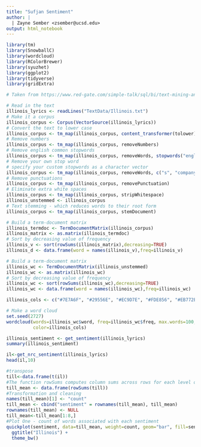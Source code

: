 ```yaml
---
title: "Sufjan Sentiment"
author: |
  | Zayne Sember <zsember@ucsd.edu>
output: html_notebook
---
```


```r
library(tm)
library(SnowballC)
library(wordcloud)
library(RColorBrewer)
library(syuzhet)
library(ggplot2)
library(tidyverse)
library(gridExtra)
```

```r
# Taken from https://www.red-gate.com/simple-talk/sql/bi/text-mining-and-sentiment-analysis-with-r/

# Read in the text
illinois_lyrics <- readLines("TextData/Illinois.txt")
# Make it a corpus
illinois_corpus <- Corpus(VectorSource(illinois_lyrics))
# Convert the text to lower case
illinois_corpus <- tm_map(illinois_corpus, content_transformer(tolower))
# Remove numbers
illinois_corpus <- tm_map(illinois_corpus, removeNumbers)
# Remove english common stopwords
illinois_corpus <- tm_map(illinois_corpus, removeWords, stopwords("english"))
# Remove your own stop word
# specify your custom stopwords as a character vector
illinois_corpus <- tm_map(illinois_corpus, removeWords, c("s", "company", "team")) 
# Remove punctuations
illinois_corpus <- tm_map(illinois_corpus, removePunctuation)
# Eliminate extra white spaces
illinois_corpus <- tm_map(illinois_corpus, stripWhitespace)
illinois_unstemmed <- illinois_corpus
# Text stemming - which reduces words to their root form
illinois_corpus <- tm_map(illinois_corpus, stemDocument)
```

```r
# Build a term-document matrix
illinois_termdoc <- TermDocumentMatrix(illinois_corpus)
illinois_matrix <- as.matrix(illinois_termdoc)
# Sort by decreasing value of frequency
illinois_v <- sort(rowSums(illinois_matrix),decreasing=TRUE)
illinois_d <- data.frame(word = names(illinois_v),freq=illinois_v)
```
```r
# Build a term-document matrix
illinois_wc <- TermDocumentMatrix(illinois_unstemmed)
illinois_wc <- as.matrix(illinois_wc)
# Sort by decreasing value of frequency
illinois_wc <- sort(rowSums(illinois_wc),decreasing=TRUE)
illinois_wc <- data.frame(word = names(illinois_wc),freq=illinois_wc)

illinois_cols <- c("#7E7A6F", "#29556E", "#EC9D7E", "#FDE856", "#EB772E")

# Make a word cloud
set.seed(2727)
wordcloud(words=illinois_wc$word, freq=illinois_wc$freq, max.words=100,
          color=illinois_cols)
```
```r
illinois_sentiment <- get_sentiment(illinois_lyrics)
summary(illinois_sentiment)

il<-get_nrc_sentiment(illinois_lyrics)
head(il,10)

#transpose
till<-data.frame(t(il))
#The function rowSums computes column sums across rows for each level of a grouping variable.
till_mean <- data.frame(rowSums(till))
#Transformation and cleaning
names(till_mean)[1] <- "count"
till_mean <- cbind("sentiment" = rownames(till_mean), till_mean)
rownames(till_mean) <- NULL
till_mean<-till_mean[1:8,]
#Plot One - count of words associated with each sentiment
quickplot(sentiment, data=till_mean, weight=count, geom="bar", fill=sentiment, ylab="count")+
  ggtitle("Illinois") +
  theme_bw()

```

